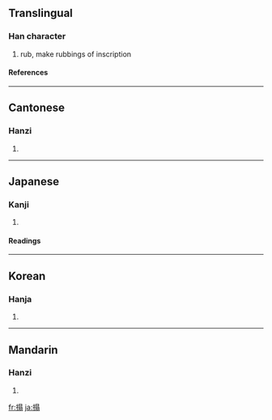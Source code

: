 {{see|搭}}

==Translingual==
===Han character===
{{Han char|rn=64|rad=手|as=10|sn=13|four=5602<sub>7</sub>|canj=手日尸一 (QASM)}}
# rub, make rubbings of inscription

====References====
{{Han ref|kx=0447.240|dkj=12503|dj=0798.160|hdz=31931.080|uh=6428|ud=25640|bh=DDAD|bd=56749}}

----
==Cantonese==
===Hanzi===
{{yue-hanzi|jyut=|y=taap3}}
# {{defn|Cantonese}}

----
==Japanese==
===Kanji===
{{ja-kanji|grade=|rs=手10}}
# {{defn|Japanese}} 
====Readings====
{{ja-readings|on=[[とう]] (tō)|kun=[[うつ]] (utsu), [[する]] (suru)}}

----
==Korean==
===Hanja===
{{ko-hanja|hangeul=탑|eumhun=|rv=tap|mr=t'ap|y=thap}}
# {{defn|Korean}}

----
==Mandarin==
===Hanzi===
{{cmn-hanzi|pin=[[tà]] ([[ta4]])|wg=t'a<sup>4</sup>}}
# {{defn|Mandarin}}

[[fr:搨]]
[[ja:搨]]
